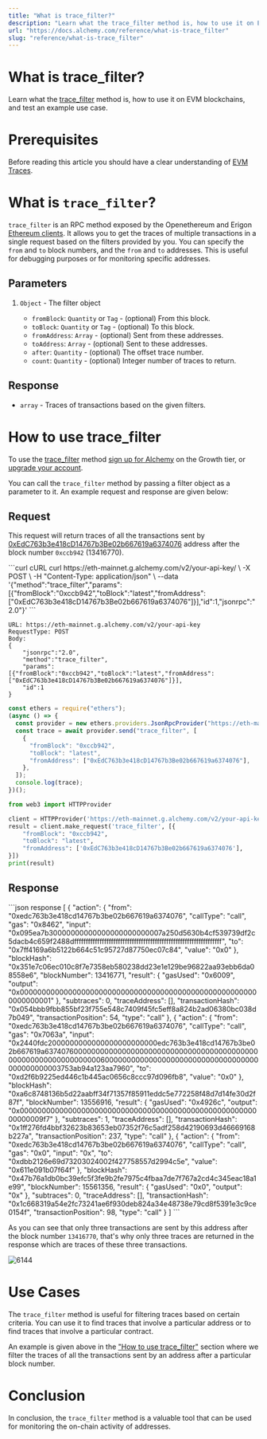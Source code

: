 ```yaml
---
title: "What is trace_filter?"
description: "Learn what the trace_filter method is, how to use it on EVM blockchains, and test an example use case."
url: "https://docs.alchemy.com/reference/what-is-trace_filter"
slug: "reference/what-is-trace_filter"
---
```


# What is trace\_filter?

Learn what the [trace\_filter](/reference/trace-filter) method is, how to use it on EVM blockchains, and test an example use case.

# Prerequisites

Before reading this article you should have a clear understanding of [EVM Traces](/reference/what-are-evm-traces).

# What is `trace_filter`?

`trace_filter` is an RPC method exposed by the Openethereum and Erigon [Ethereum clients](https://www.alchemy.com/overviews/execution-layer-and-consensus-layer-node-clients). It allows you to get the traces of multiple transactions in a single request based on the filters provided by you. You can specify the `from` and `to` block numbers, and the `from` and `to` addresses. This is useful for debugging purposes or for monitoring specific addresses.

## **Parameters**

1. `Object` - The filter object

   * `fromBlock`: `Quantity` or `Tag` - (optional) From this block.
   * `toBlock`: `Quantity` or `Tag` - (optional) To this block.
   * `fromAddress`: `Array` - (optional) Sent from these addresses.
   * `toAddress`: `Array` - (optional) Sent to these addresses.
   * `after`: `Quantity` - (optional) The offset trace number.
   * `count`: `Quantity` - (optional) Integer number of traces to return.

## Response

* `array` - Traces of transactions based on the given filters.

# How to use trace\_filter

To use the [trace\_filter](/reference/trace-filter) method [sign up for Alchemy](https://dashboard.alchemy.com/signup/?a=e8cafd6dd9) on the Growth tier, or [upgrade your account](https://dashboard.alchemyapi.io/settings/billing/?a=e8cafd6dd9).

You can call the `trace_filter` method by passing a filter object as a parameter to it. An example request and response are given below:

## Request

This request will return traces of all the transactions sent by [0xEdC763b3e418cD14767b3Be02b667619a6374076](https://etherscan.io/txs?a=0xEdC763b3e418cD14767b3Be02b667619a6374076\&f=2) address after the block number `0xccb942` (13416770).

<CodeGroup>
  ```curl cURL
  curl https://eth-mainnet.g.alchemy.com/v2/your-api-key/ \
    -X POST \
    -H "Content-Type: application/json" \
    --data '{"method":"trace_filter","params":[{"fromBlock":"0xccb942","toBlock":"latest","fromAddress":["0xEdC763b3e418cD14767b3Be02b667619a6374076"]}],"id":1,"jsonrpc":"2.0"}'
  ```

  ```http postman
  URL: https://eth-mainnet.g.alchemy.com/v2/your-api-key
  RequestType: POST
  Body: 
  {
      "jsonrpc":"2.0",
      "method":"trace_filter",
      "params":[{"fromBlock":"0xccb942","toBlock":"latest","fromAddress":["0xEdC763b3e418cD14767b3Be02b667619a6374076"]}],
      "id":1
  }
  ```

  ```javascript ethers
  const ethers = require("ethers");
  (async () => {
    const provider = new ethers.providers.JsonRpcProvider("https://eth-mainnet.g.alchemy.com/v2/your-api-key/");
    const trace = await provider.send("trace_filter", [
      {
        "fromBlock": "0xccb942",
        "toBlock": "latest",
        "fromAddress": ["0xEdC763b3e418cD14767b3Be02b667619a6374076"],
      },
    ]);
    console.log(trace);
  })();
  ```

  ```python web3py
  from web3 import HTTPProvider

  client = HTTPProvider('https://eth-mainnet.g.alchemy.com/v2/your-api-key/')
  result = client.make_request('trace_filter', [{
      "fromBlock": "0xccb942",
      "toBlock": "latest",
      "fromAddress": ['0xEdC763b3e418cD14767b3Be02b667619a6374076'],
  }])
  print(result)
  ```
</CodeGroup>

## Response

<CodeGroup>
  ```json response
  [
    {
      "action": {
        "from": "0xedc763b3e418cd14767b3be02b667619a6374076",
        "callType": "call",
        "gas": "0x8462",
        "input": "0x095ea7b30000000000000000000000007a250d5630b4cf539739df2c5dacb4c659f2488dffffffffffffffffffffffffffffffffffffffffffffffffffffffffffffffff",
        "to": "0x7ff4169a6b5122b664c51c95727d87750ec07c84",
        "value": "0x0"
      },
      "blockHash": "0x351e7c06ec010c8f7e7358eb580238dd23e1e129be96822aa93ebb6da08558e6",
      "blockNumber": 13416771,
      "result": {
        "gasUsed": "0x6009",
        "output": "0x0000000000000000000000000000000000000000000000000000000000000001"
      },
      "subtraces": 0,
      "traceAddress": [],
      "transactionHash": "0x054bbb9fbb855bf23f755e548c7409f45fc5eff8a824b2ad06380bc038d7b049",
      "transactionPosition": 54,
      "type": "call"
    },
    {
      "action": {
        "from": "0xedc763b3e418cd14767b3be02b667619a6374076",
        "callType": "call",
        "gas": "0x7063a",
        "input": "0x2440fdc2000000000000000000000000edc763b3e418cd14767b3be02b667619a6374076000000000000000000000000000000000000000000000000000000000000000600000000000000000000000000000000000000000000003753ab94a123aa7960",
        "to": "0xd2f6b9225ed446c1b445ac0656c8ccc97d096fb8",
        "value": "0x0"
      },
      "blockHash": "0xa6c8748136b5d22aabff34f71357f85911eddc5e772258f48d7d14fe30d2f87f",
      "blockNumber": 13556916,
      "result": {
        "gasUsed": "0x4926c",
        "output": "0x00000000000000000000000000000000000000000000000000000000000009f7"
      },
      "subtraces": 1,
      "traceAddress": [],
      "transactionHash": "0x1ff276fd4bbf32623b83653eb07352f76c5adf258d42190693d46669168b227a",
      "transactionPosition": 237,
      "type": "call"
    },
    {
      "action": {
        "from": "0xedc763b3e418cd14767b3be02b667619a6374076",
        "callType": "call",
        "gas": "0x0",
        "input": "0x",
        "to": "0xdbb2126e69d73203024002f427758557d2994c5e",
        "value": "0x611e091b07f64f"
      },
      "blockHash": "0x47b76a1db0bc39efc5f3fe9b2fe7975c4fbaa7de7f767a2cd4c345eac18a1e99",
      "blockNumber": 15561356,
      "result": {
        "gasUsed": "0x0",
        "output": "0x"
      },
      "subtraces": 0,
      "traceAddress": [],
      "transactionHash": "0x1c668319a54e2fc73241ae6f930deb824a34e48738e79cd8f5391e3c9ce0154f",
      "transactionPosition": 98,
      "type": "call"
    }
  ]
  ```
</CodeGroup>

As you can see that only three transactions are sent by this address after the block number `13416770`, that's why only three traces are returned in the response which are traces of these three transactions.

![6144](3985069-transactions-sent.png "transactions-sent.png")

# Use Cases

The `trace_filter` method is useful for filtering traces based on certain criteria. You can use it to find traces that involve a particular address or to find traces that involve a particular contract.

An example is given above in the ["How to use trace\_filter"](#how-to-use-trace_filter) section where we filter the traces of all the transactions sent by an address after a particular block number.

# Conclusion

In conclusion, the `trace_filter` method is a valuable tool that can be used for monitoring the on-chain activity of addresses.
